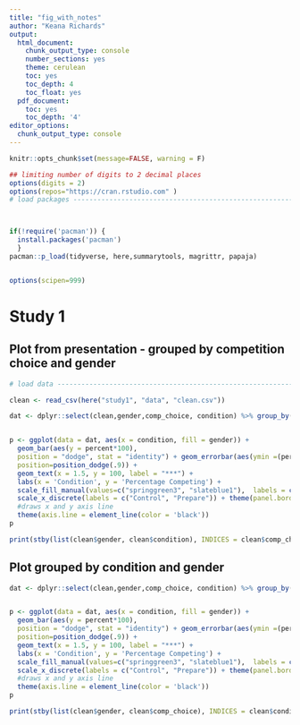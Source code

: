 ```yaml
---
title: "fig_with_notes"
author: "Keana Richards"
output:
  html_document:
    chunk_output_type: console
    number_sections: yes
    theme: cerulean
    toc: yes
    toc_depth: 4
    toc_float: yes
  pdf_document:
    toc: yes
    toc_depth: '4'
editor_options: 
  chunk_output_type: console
---
```



```r

knitr::opts_chunk$set(message=FALSE, warning = F)

## limiting number of digits to 2 decimal places
options(digits = 2)
options(repos="https://cran.rstudio.com" )
# load packages -----------------------------------------------------------



if(!require('pacman')) {
  install.packages('pacman')
  }
pacman::p_load(tidyverse, here,summarytools, magrittr, papaja)


options(scipen=999)


```
# Study 1 


## Plot from presentation - grouped by competition choice and gender 

```r
# load data ---------------------------------------------------------------

clean <- read_csv(here("study1", "data", "clean.csv"))
```


```r
dat <- dplyr::select(clean,gender,comp_choice, condition) %>% group_by(comp_choice, gender) %>%  dplyr::count(gender, comp_choice, condition) %>% mutate(percent = n / sum(n), error = sqrt((percent * (1-percent))/n)) %>% filter(comp_choice == "tournament")


p <- ggplot(data = dat, aes(x = condition, fill = gender)) +
  geom_bar(aes(y = percent*100),
  position = "dodge", stat = "identity") + geom_errorbar(aes(ymin =(percent*100)-(error*100), ymax =(percent*100)+(error*100)), width=.05,
  position=position_dodge(.9)) + 
  geom_text(x = 1.5, y = 100, label = "***") + 
  labs(x = 'Condition', y = 'Percentage Competing') +
  scale_fill_manual(values=c("springgreen3", "slateblue1"),  labels = c("Men", "Women")) + theme_apa() +
  scale_x_discrete(labels = c("Control", "Prepare")) + theme(panel.border  = element_blank()) +
  #draws x and y axis line
  theme(axis.line = element_line(color = 'black'))
p

```


```r
print(stby(list(clean$gender, clean$condition), INDICES = clean$comp_choice, FUN = ctable))
```


## Plot grouped by condition and gender 

```r

dat <- dplyr::select(clean,gender,comp_choice, condition) %>% group_by(condition, gender) %>%  dplyr::count(gender, comp_choice, condition) %>% mutate(percent = n / sum(n), error = sqrt((percent * (1-percent))/n)) %>% filter(comp_choice == "tournament")


p <- ggplot(data = dat, aes(x = condition, fill = gender)) +
  geom_bar(aes(y = percent*100),
  position = "dodge", stat = "identity") + geom_errorbar(aes(ymin =(percent*100)-(error*100), ymax =(percent*100)+(error*100)), width=.05,
  position=position_dodge(.9)) + 
  geom_text(x = 1.5, y = 100, label = "***") + 
  labs(x = 'Condition', y = 'Percentage Competing') +
  scale_fill_manual(values=c("springgreen3", "slateblue1"),  labels = c("Men", "Women")) + theme_apa() +
  scale_x_discrete(labels = c("Control", "Prepare")) + theme(panel.border  = element_blank()) +
  #draws x and y axis line
  theme(axis.line = element_line(color = 'black'))
p
```

```r
print(stby(list(clean$gender, clean$comp_choice), INDICES = clean$condition, FUN = ctable))
```

